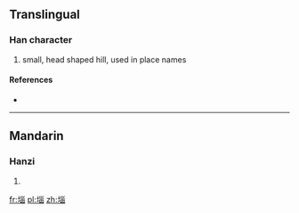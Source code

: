{{also|垴}}
==Translingual==

===Han character===
{{Han char|rn=32|rad=土|as=09|sn=12|four=|canj=土女女田 (GVVW)}}

# small, head shaped hill, used in place names

====References====
* {{Han ref|kx=0234.271|hdz=10469.150|uh=5816|ud=22550}}

----

==Mandarin==

===Hanzi===
{{cmn-hanzi|sim=垴|pin=[[bǔ]] ([[bu3]]), [[nǎo]] ([[nao3]]), [[pù]] ([[pu4]])|wg=pu<sup>3</sup>, nao<sup>3</sup>, p'u<sup>4</sup>}}

# {{defn|Mandarin|sort=土09}}

[[fr:堖]]
[[pl:堖]]
[[zh:堖]]